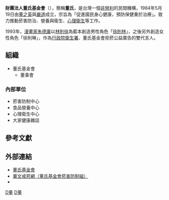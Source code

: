 {{unreferenced|time=2019-06-29T20:33:17+00:00}}
{{Infobox Non-profit
| Non-profit_name = 財團法人董氏基金會<br>John Tung Foundation 
| Non-profit_logo = [[File:Logo_董氏基金會.png|300px]]
| Non-profit_type = [[基金會|基金會]]
| founded_date    = 1984年5月19日
| founder         =
| location        = {{TWN}}[[台北市|台北市]][[松山區_(臺灣)|松山區]][[復興北路|復興北路]]57號12樓之3
| origins         = 
| key_people      = 
| area_served     = 
| product         = 
| focus           = 促進國民身心健康，預防保健重於治療
| method          = 
| revenue         = 
| endowment       = 
| num_volunteers  = 
| num_employees     = 
| num_members       =
| subsid            = 
| owner             = 
| Non-profit_slogan = 
| homepage          = {{URL|http://www.jtf.org.tw/}}
| dissolved         =
| footnotes         = 
}}
'''財團法人董氏基金會'''（{{lang-en|John Tung Foundation}}），簡稱'''董氏'''，是台灣一個[[非營利|非營利]]的民間機構，1984年5月19日由[[董之英|董之英]]與[[嚴道_(上海人)|嚴道]]成立，宗旨為「促進國民身心健康，預防保健重於治療」。致力推動菸害防治、營養與衛生、[[心理衛生|心理衛生]]等工作。

1993年，[[漫畫家|漫畫家]][[朱德庸|朱德庸]]以[[林則徐|林則徐]]為藍本創造男性角色「[[徐則林|徐則林]]」，之後另外創造女性角色「徐則琳」，作為[[行政院衛生署|行政院衛生署]]、董氏基金會拒菸公益廣告的雙代言人。

==組織==
*董氏基金會
**董事會

===內部單位===
*菸害防制中心
*食品營養中心
*心理衛生中心
*大家健康雜誌

== 參考文獻 ==
{{reflist}}

== 外部連結 ==
* [http://www.jtf.org.tw/ 董氏基金會] {{Wayback|url=http://www.jtf.org.tw/ |date=20210203140849 }}
* [http://www.e-quit.org/ 華文戒菸網（董氏基金會菸害防制組）] {{Wayback|url=http://www.e-quit.org/ |date=20210430203115 }}
* {{facebook|equit.org|董氏基金會 菸害防制中心}}

[[Category:台灣基金會|D董]]
[[Category:1984年台灣建立|D董]]